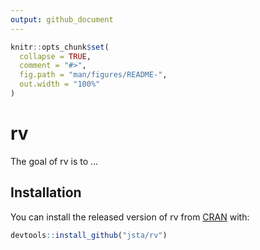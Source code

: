 ```yaml
---
output: github_document
---
```


<!-- README.md is generated from README.Rmd. Please edit that file -->

```r
knitr::opts_chunk$set(
  collapse = TRUE,
  comment = "#>",
  fig.path = "man/figures/README-",
  out.width = "100%"
)
```
# rv

The goal of rv is to ...

## Installation

You can install the released version of rv from [CRAN](https://CRAN.R-project.org) with:

``` r
devtools::install_github("jsta/rv")
```
